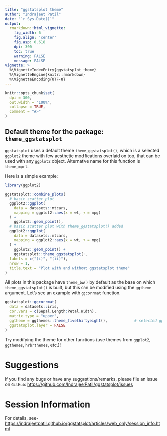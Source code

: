 ---
title: "ggstatsplot theme"
author: "Indrajeet Patil"
date: "`r Sys.Date()`"
output:
  rmarkdown::html_vignette:
    fig_width: 6
    fig.align: 'center'
    fig.asp: 0.618
    dpi: 300
    toc: true
    warning: FALSE
    message: FALSE
vignette: >
  %\VignetteIndexEntry{ggstatsplot theme}
  %\VignetteEngine{knitr::rmarkdown}
  %\VignetteEncoding{UTF-8}
---

```{r setup, include = FALSE}
knitr::opts_chunk$set(
  dpi = 300,
  out.width = "100%",
  collapse = TRUE,
  comment = "#>"
)
```

## Default theme for the package: `theme_ggstatsplot`

`ggstatsplot` uses a default theme `theme_ggstatsplot()`, which is a selected `ggplot2`
theme with few aesthetic modifications overlaid on top, that can be used with any
`ggplot2` object. Alternative name for this function is `theme_mprl`.

Here is a simple example:

```{r theme_ggstatsplot, message = FALSE, warning = FALSE, fig.height = 4, fig.width = 8}
library(ggplot2)

ggstatsplot::combine_plots(
  # basic scatter plot
  ggplot2::ggplot(
    data = datasets::mtcars,
    mapping = ggplot2::aes(x = wt, y = mpg)
  ) +
    ggplot2::geom_point(),
  # basic scatter plot with theme_ggstatsplot() added
  ggplot2::ggplot(
    data = datasets::mtcars,
    mapping = ggplot2::aes(x = wt, y = mpg)
  ) +
    ggplot2::geom_point() +
    ggstatsplot::theme_ggstatsplot(),
  labels = c("(i)", "(ii)"),
  nrow = 1,
  title.text = "Plot with and without ggstatsplot theme"
)
```

All plots in this package have `theme_bw()` by default as the base on which
`theme_ggstatsplot()` is built, but this can be modified using the `ggtheme`
argument. Let's see an example with `ggcorrmat` function.

```{r theme1, message = FALSE, warning = FALSE, fig.height = 6, fig.width = 6}
ggstatsplot::ggcorrmat(
  data = datasets::iris,
  cor.vars = c(Sepal.Length:Petal.Width),
  matrix.type = "upper",
  ggtheme = ggthemes::theme_fivethirtyeight(),            # selected ggplot2 theme
  ggstatsplot.layer = FALSE
)
```

Try modifying the theme for other functions (use themes from `ggplot2`,
`ggthemes`, `hrbrthemes`, etc.)!

# Suggestions

If you find any bugs or have any suggestions/remarks, please file an issue on
`GitHub`: <https://github.com/IndrajeetPatil/ggstatsplot/issues>

# Session Information

For details, see-
<https://indrajeetpatil.github.io/ggstatsplot/articles/web_only/session_info.html>


